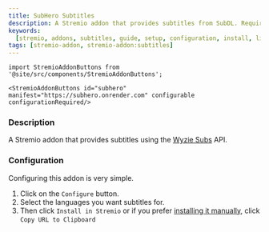 ```yaml
---
title: SubHero Subtitles
description: A Stremio addon that provides subtitles from SubDL. Requires an API Key
keywords:
  [stremio, addons, subtitles, guide, setup, configuration, install, link]
tags: [stremio-addon, stremio-addon:subtitles]
---
```


```mdx-code-block
import StremioAddonButtons from '@site/src/components/StremioAddonButtons';

<StremioAddonButtons id="subhero" manifest="https://subhero.onrender.com" configurable configurationRequired/>
```

<h3>Description</h3>

A Stremio addon that provides subtitles using the [Wyzie Subs](https://sub.wyzie.ru/) API.

<h3>Configuration</h3>

Configuring this addon is very simple.

1. Click on the `Configure` button.
2. Select the languages you want subtitles for.
3. Then click `Install in Stremio` or if you prefer [installing it manually](/stremio/faq#how-do-i-install-an-addon-manually), click `Copy URL to Clipboard`

